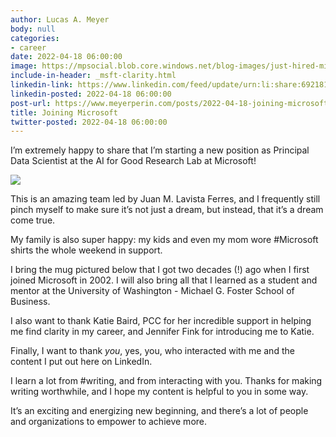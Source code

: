 ```yaml
---
author: Lucas A. Meyer
body: null
categories:
- career
date: 2022-04-18 06:00:00
image: https://mpsocial.blob.core.windows.net/blog-images/just-hired-microsoft.jpg
include-in-header: _msft-clarity.html
linkedin-link: https://www.linkedin.com/feed/update/urn:li:share:6921815848412135424
linkedin-posted: 2022-04-18 06:00:00
post-url: https://www.meyerperin.com/posts/2022-04-18-joining-microsoft.html
title: Joining Microsoft
twitter-posted: 2022-04-18 06:00:00
---
```


I’m extremely happy to share that I’m starting a new position as Principal Data Scientist at the AI for Good Research Lab at Microsoft!

![](https://mpsocial.blob.core.windows.net/blog-images/just-hired-microsoft.jpg)

This is an amazing team led by Juan M. Lavista Ferres, and I frequently still pinch myself to make sure it's not just a dream, but instead, that it's a dream come true.

My family is also super happy: my kids and even my mom wore #Microsoft shirts the whole weekend in support.

I bring the mug pictured below that I got two decades (!) ago when I first joined Microsoft in 2002. I will also bring all that I learned as a student and mentor at the University of Washington - Michael G. Foster School of Business.

I also want to thank Katie Baird, PCC for her incredible support in helping me find clarity in my career, and Jennifer Fink for introducing me to Katie.

Finally, I want to thank *you*, yes, you, who interacted with me and the content I put out here on LinkedIn.

I learn a lot from #writing, and from interacting with you. Thanks for making writing worthwhile, and I hope my content is helpful to you in some way.

It's an exciting and energizing new beginning, and there's a lot of people and organizations to empower to achieve more.


